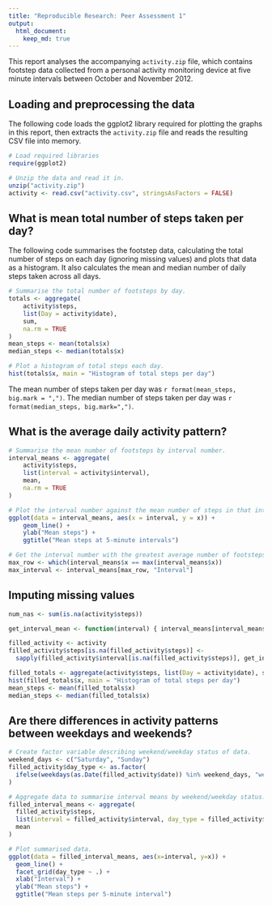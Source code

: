 ```yaml
---
title: "Reproducible Research: Peer Assessment 1"
output: 
  html_document:
    keep_md: true
---
```


This report analyses the accompanying `activity.zip` file, which contains footstep data collected from a personal activity monitoring device at five minute intervals between October and November 2012.

## Loading and preprocessing the data

The following code loads the ggplot2 library required for plotting the graphs in this report, then extracts the `activity.zip` file and reads the resulting CSV file into memory.

```r
# Load required libraries
require(ggplot2)

# Unzip the data and read it in.
unzip("activity.zip")
activity <- read.csv("activity.csv", stringsAsFactors = FALSE)

```


## What is mean total number of steps taken per day?

The following code summarises the footstep data, calculating the total number of steps on each day (ignoring missing values) and plots that data as a histogram. It also calculates the mean and median number of daily steps taken across all days.

```r
# Summarise the total number of footsteps by day.
totals <- aggregate(
    activity$steps, 
    list(Day = activity$date),
    sum, 
    na.rm = TRUE
)
mean_steps <- mean(totals$x)
median_steps <- median(totals$x)

# Plot a histogram of total steps each day.
hist(totals$x, main = "Histogram of total steps per day")

```

The mean number of steps taken per day was `r format(mean_steps, big.mark = ",")`. The median number of steps taken per day was `r format(median_steps, big.mark=",")`.


## What is the average daily activity pattern?



```r

# Summarise the mean number of footsteps by interval number.
interval_means <- aggregate(
    activity$steps, 
    list(interval = activity$interval), 
    mean, 
    na.rm = TRUE
)

# Plot the interval number against the mean number of steps in that interval.
ggplot(data = interval_means, aes(x = interval, y = x)) + 
    geom_line() + 
    ylab("Mean steps") + 
    ggtitle("Mean steps at 5-minute intervals")

# Get the interval number with the greatest average number of footsteps.
max_row <- which(interval_means$x == max(interval_means$x))
max_interval <- interval_means[max_row, "Interval"]

```


## Imputing missing values
```r
num_nas <- sum(is.na(activity$steps))

get_interval_mean <- function(interval) { interval_means[interval_means$Interval == interval, "x"] }

filled_activity <- activity
filled_activity$steps[is.na(filled_activity$steps)] <- 
  sapply(filled_activity$interval[is.na(filled_activity$steps)], get_interval_mean)

filled_totals <- aggregate(activity$steps, list(Day = activity$date), sum, na.rm = TRUE)
hist(filled_totals$x, main = "Histogram of total steps per day")
mean_steps <- mean(filled_totals$x)
median_steps <- median(filled_totals$x)
```


## Are there differences in activity patterns between weekdays and weekends?

```r
# Create factor variable describing weekend/weekday status of data.
weekend_days <- c("Saturday", "Sunday")
filled_activity$day_type <- as.factor(
  ifelse(weekdays(as.Date(filled_activity$date)) %in% weekend_days, "weekend", "weekday")
)

# Aggregate data to summarise interval means by weekend/weekday status.
filled_interval_means <- aggregate(
  filled_activity$steps, 
  list(interval = filled_activity$interval, day_type = filled_activity$day_type), 
  mean
)

# Plot summarised data.
ggplot(data = filled_interval_means, aes(x=interval, y=x)) + 
  geom_line() + 
  facet_grid(day_type ~ .) + 
  xlab("Interval") + 
  ylab("Mean steps") + 
  ggtitle("Mean steps per 5-minute interval")

```
